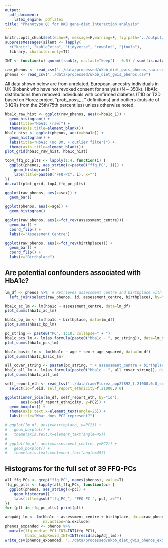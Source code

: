 ```yaml
---
output: 
  pdf_document:
    latex_engine: pdflatex
title: "Phenotype QC for UKB gene-diet interaction analysis"
---
```


```r
knitr::opts_chunk$set(echo=F, message=F,warning=F, fig.path="../output/figures/")
suppressMessages(silent <- lapply(
  c("knitr", "kableExtra", "tidyverse", "cowplot", "jtools"), 
  library, character.only=T))
```

```r
INT <- function(x) qnorm((rank(x, na.last="keep") - 0.5) / sum(!is.na(x)))
```

```r
raw_phenos <- read_csv("../data/processed/ukbb_diet_gwis_phenos_raw.csv")
phenos <- read_csv("../data/processed/ukbb_diet_gwis_phenos.csv")
```

All data shown below are from unrelated, European-ancestry individuals in UK Biobank who have not revoked consent for analysis (N ~ 350k). HbA1c distributions then removed individuals with confirmed diabetes (T1D or T2D based on Florez project "prob_poss_..." definitions) and outliers (outside of 3 IQRs from the 25th/75th percentiles) unless otherwise noted.

```r
hba1c_raw_hist <- ggplot(raw_phenos, aes(x=hba1c_1)) + 
  geom_histogram() +
  labs(title="HbA1c (raw)") +
  theme(axis.title=element_blank())
hba1c_hist <- ggplot(phenos, aes(x=hba1c)) +
  geom_histogram() +
  labs(title="HbA1c (no DM, + outlier filter)") +
  theme(axis.title=element_blank())
plot_grid(hba1c_raw_hist, hba1c_hist)

top4_ffq_pc_plts <- lapply(1:4, function(i) {
  ggplot(phenos, aes_string(x=paste0("ffq_PC", i))) +
    geom_histogram() +
    labs(title=paste0("FFQ-PC", i), x="")
})
do.call(plot_grid, top4_ffq_pc_plts)

ggplot(raw_phenos, aes(x=sex)) +
  geom_bar()

ggplot(phenos, aes(x=age)) +
  geom_histogram()

ggplot(raw_phenos, aes(x=fct_rev(assessment_centre))) +
  geom_bar() +
  coord_flip() +
  labs(x="Assessment Centre")

ggplot(raw_phenos, aes(x=fct_rev(birthplace))) +
  geom_bar() +
  coord_flip() +
  labs(x="Birthplace")
```

## Are potential confounders associated with HbA1c?

```r
lm_df <- phenos %>%  # Retrieves assessment centre and birthplace with their original factor codings
  left_join(select(raw_phenos, id, assessment_centre, birthplace), by="id")

hba1c_ac_lm <- lm(hba1c ~ assessment_centre, data=lm_df)
plot_summs(hba1c_ac_lm)

hba1c_bp_lm <- lm(hba1c ~ birthplace, data=lm_df)
plot_summs(hba1c_bp_lm)

pc_string <- paste0("PC", 1:10, collapse=" + ")
hba1c_pcs_lm <- lm(as.formula(paste0("hba1c ~ ", pc_string)), data=lm_df)
plot_summs(hba1c_pcs_lm)

hba1c_basic_lm <- lm(hba1c ~ age + sex + age_squared, data=lm_df)
plot_summs(hba1c_basic_lm)

all_covar_string <- paste0(pc_string, " + assessment_centre + birthplace + age + sex + age_squared")
hba1c_all_lm <- lm(as.formula(paste0("hba1c ~ ", all_covar_string)), data=lm_df)
plot_summs(hba1c_all_lm)
```

```r
self_report_eth <- read_tsv("../data/raw/Florez_app27892_f.21000.0.0_selfreportethnicity.txt") %>%
  select(id=f.eid, self_report_ethnicity=f.21000.0.0)

ggplot(inner_join(lm_df, self_report_eth, by="id"), 
       aes(x=self_report_ethnicity, y=PC2)) +
  geom_boxplot() +
  theme(axis.text.x=element_text(angle=25)) +
  labs(title="What does PC2 represent?")

# ggplot(lm_df, aes(x=birthplace, y=PC2)) +
#   geom_boxplot() +
#   theme(axis.text.x=element_text(angle=45))
# 
# ggplot(lm_df, aes(x=assessment_centre, y=PC2)) +
#   geom_boxplot() +
#   theme(axis.text.x=element_text(angle=45))
```

## Histograms for the full set of 39 FFQ-PCs

```r
all_ffq_PCs <- grep("ffq_PC", names(phenos), value=T)
ffq_pc_plts <- lapply(all_ffq_PCs, function(pc) {
  ggplot(phenos, aes_string(x=pc)) +
    geom_histogram() +
    labs(title=gsub("ffq_PC_", "FFQ-PC ", pc), x="")
})
for (plt in ffq_pc_plts) print(plt)
```

```r
acbpAdj_lm <- lm(hba1c ~ assessment_centre + birthplace, data=raw_phenos,
                 na.action=na.exclude)
phenos_expanded <- phenos %>%
  mutate(ffq_median_PC1_INT=INT(ffq_PC1),
         hba1c_acbpResid_INT=INT(resid(acbpAdj_lm)))
write_csv(phenos_expanded, "../data/processed/ukbb_diet_gwis_phenos_expanded.csv")
```
